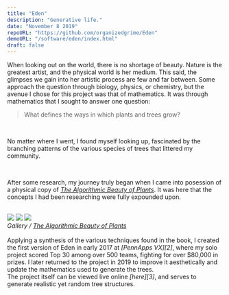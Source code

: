 ```yaml
---
title: "Eden"
description: "Generative life."
date: "November 8 2019"
repoURL: "https://github.com/organizedgrime/Eden"
demoURL: "/software/eden/index.html"
draft: false
---
```

When looking out on the world, there is no shortage of beauty. Nature is the greatest artist, and the physical world is her medium. This said, the glimpses we gain into her artistic process are few and far between. Some approach the question through biology, physics, or chemistry, but the avenue I chose for this project was that of mathematics. It was through mathematics that I sought to answer one question:
<br/>
> What defines the ways in which plants and trees grow?
<br/>

No matter where I went, I found myself looking up, fascinated by the branching patterns of the various species of trees that littered my community.

<br/>

After some research, my journey truly began when I came into posession of a physical copy of <cite>[The Algorithmic Beauty of Plants][1]</cite>. It was here that the concepts I had been researching were fully expounded upon.

<br/>

<div class="gallery-box">
  <div class="gallery">
    <img src="/software/eden_live/1.png" />
    <img src="/software/eden_live/3.png" />
    <img src="/software/eden_live/2.png" />
  </div>
  <em>Gallery / <a href="http://algorithmicbotany.org/papers/#abop" target="_blank">The Algorithmic Beauty of Plants</a></em>
</div>
<br/>
Applying a synthesis of the various techniques found in the book, I created the first version of Eden in early 2017 at <cite>[PennApps VX][2]</cite>, where my solo project scored Top 30 among over 500 teams, fighting for over $80,000 in prizes. I later returned to the project in 2019 to improve it aesthetically and update the mathematics used to generate the trees.
<br/>
The project itself can be viewed live online <cite>[here][3]</cite>, and serves to generate realistic yet random tree structures.

[1]: http://algorithmicbotany.org/papers/#abop
[2]: http://pennapps.com/
[3]: /software/eden/index.html
